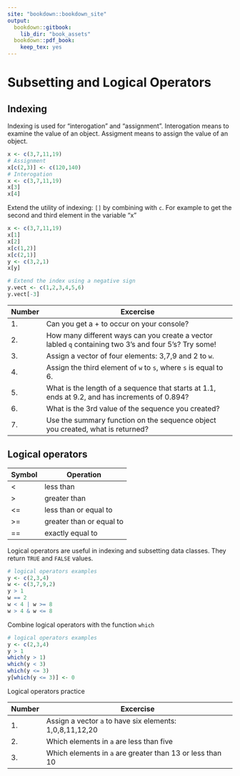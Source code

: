 ---
site: "bookdown::bookdown_site"
output:
  bookdown::gitbook:
    lib_dir: "book_assets"
  bookdown::pdf_book:
    keep_tex: yes
---

# Subsetting and Logical Operators

## Indexing
Indexing is used for "interogation" and "assignment". Interogation means to examine the value of an object. Assigment means to assign the value of an object.
```{r, eval=FALSE}
x <- c(3,7,11,19)
# Assignment
x[c(2,3)] <- c(120,140)
# Interogation
x <- c(3,7,11,19)
x[3]
x[4]
```

Extend the utility of indexing: `[]` by combining with `c`. For example to get the second and third element in the variable "x"
```{r, eval=FALSE}
x <- c(3,7,11,19)
x[1]
x[2]
x[c(1,2)]
x[c(2,1)]
y <- c(3,2,1)
x[y]
```

```{r, eval=FALSE}
# Extend the index using a negative sign
y.vect <- c(1,2,3,4,5,6)
y.vect[-3]
```

Number| Excercise
------| -------------------------------------------------------------------
1.    |Can you get a + to occur on your console?
2.    |How many different ways can you create a vector labled `q` containing two 3's and four 5's? Try some!
3.    |Assign a vector of four elements: 3,7,9 and 2 to `w`.
4.    |Assign the third element of `w` to `s`, where `s` is equal to 6. 
5.    |What is the length of a sequence that starts at 1.1, ends at 9.2, and has increments of 0.894?
6.    |What is the 3rd value of the sequence you created?
7.    |Use the summary function on the sequence object you created, what is returned?



## Logical operators
Symbol | Operation
------ | ---------
<      | less than
>      | greater than
<=     | less than or equal to
>=     | greater than or equal to
==     | exactly equal to

Logical operators are useful in indexing and subsetting data classes. They return `TRUE` and `FALSE` values.
```{r, eval=FALSE}
# logical operators examples
y <- c(2,3,4)
w <- c(3,7,9,2)
y > 1
w == 2
w < 4 | w >= 8
w > 4 & w <= 8
``` 

Combine logical operators with the function `which`
```{r, eval=FALSE}
# logical operators examples
y <- c(2,3,4)
y > 1
which(y > 1)
which(y < 3)
which(y <= 3)
y[which(y <= 3)] <- 0
``` 

Logical operators practice

Number | Excercise
------ | -------------------------------------------------------------------
1.     |Assign a vector `a` to have six elements: 1,0,8,11,12,20
2.     |Which elements in `a` are less than five
3.     |Which elements in `a` are greater than 13 or less than 10




